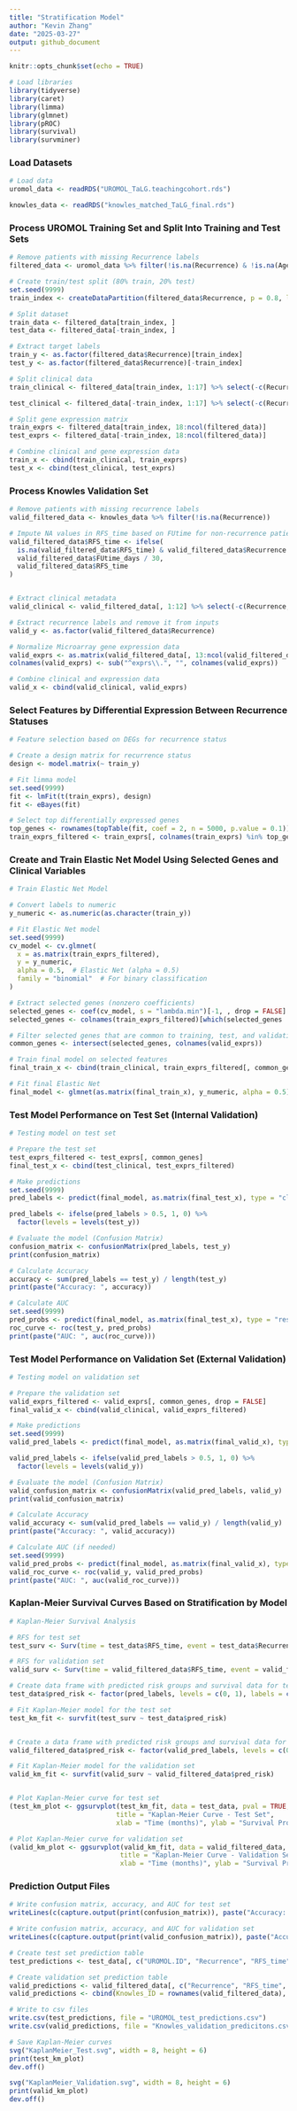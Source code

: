 ```yaml
---
title: "Stratification Model"
author: "Kevin Zhang"
date: "2025-03-27"
output: github_document
---
```


```r
knitr::opts_chunk$set(echo = TRUE)
```

```r
# Load libraries
library(tidyverse)
library(caret)
library(limma)
library(glmnet)
library(pROC)
library(survival)
library(survminer)
```

### Load Datasets

```r
# Load data
uromol_data <- readRDS("UROMOL_TaLG.teachingcohort.rds")

knowles_data <- readRDS("knowles_matched_TaLG_final.rds")
```

### Process UROMOL Training Set and Split Into Training and Test Sets

```r
# Remove patients with missing Recurrence labels
filtered_data <- uromol_data %>% filter(!is.na(Recurrence) & !is.na(Age))

# Create train/test split (80% train, 20% test)
set.seed(9999)
train_index <- createDataPartition(filtered_data$Recurrence, p = 0.8, list = FALSE)

# Split dataset
train_data <- filtered_data[train_index, ]
test_data <- filtered_data[-train_index, ]

# Extract target labels
train_y <- as.factor(filtered_data$Recurrence)[train_index]
test_y <- as.factor(filtered_data$Recurrence)[-train_index]

# Split clinical data
train_clinical <- filtered_data[train_index, 1:17] %>% select(-c(Recurrence, UROMOL.ID, Progression, PFS_time., RFS_time, FUtime_days., Smoking, Tumor.stage, Tumor.grade, Concomitant.CIS, Tumor.size, Incident.tumor, EAU.risk, UROMOL2021.classification))

test_clinical <- filtered_data[-train_index, 1:17] %>% select(-c(Recurrence, UROMOL.ID, Progression, PFS_time., RFS_time, FUtime_days., Smoking, Tumor.stage, Tumor.grade, Concomitant.CIS, Tumor.size, Incident.tumor, EAU.risk, UROMOL2021.classification))

# Split gene expression matrix
train_exprs <- filtered_data[train_index, 18:ncol(filtered_data)]
test_exprs <- filtered_data[-train_index, 18:ncol(filtered_data)]

# Combine clinical and gene expression data
train_x <- cbind(train_clinical, train_exprs)
test_x <- cbind(test_clinical, test_exprs)
```

### Process Knowles Validation Set

```r
# Remove patients with missing recurrence labels
valid_filtered_data <- knowles_data %>% filter(!is.na(Recurrence))

# Impute NA values in RFS_time based on FUtime for non-recurrence patients
valid_filtered_data$RFS_time <- ifelse(
  is.na(valid_filtered_data$RFS_time) & valid_filtered_data$Recurrence == 0, 
  valid_filtered_data$FUtime_days / 30, 
  valid_filtered_data$RFS_time
)


# Extract clinical metadata
valid_clinical <- valid_filtered_data[, 1:12] %>% select(-c(Recurrence, Progression, PFS_time., RFS_time, FUtime_days., Tumor.stage, Tumor.grade, Concomitant.CIS, UROMOL2021.classification))

# Extract recurrence labels and remove it from inputs
valid_y <- as.factor(valid_filtered_data$Recurrence)

# Normalize Microarray gene expression data
valid_exprs <- as.matrix(valid_filtered_data[, 13:ncol(valid_filtered_data)])
colnames(valid_exprs) <- sub("^exprs\\.", "", colnames(valid_exprs))

# Combine clinical and expression data
valid_x <- cbind(valid_clinical, valid_exprs)
```

### Select Features by Differential Expression Between Recurrence Statuses

```r
# Feature selection based on DEGs for recurrence status

# Create a design matrix for recurrence status
design <- model.matrix(~ train_y)

# Fit limma model
set.seed(9999)
fit <- lmFit(t(train_exprs), design)
fit <- eBayes(fit)

# Select top differentially expressed genes
top_genes <- rownames(topTable(fit, coef = 2, n = 5000, p.value = 0.1))
train_exprs_filtered <- train_exprs[, colnames(train_exprs) %in% top_genes]
```

### Create and Train Elastic Net Model Using Selected Genes and Clinical Variables

```r
# Train Elastic Net Model

# Convert labels to numeric
y_numeric <- as.numeric(as.character(train_y))

# Fit Elastic Net model
set.seed(9999)
cv_model <- cv.glmnet(
  x = as.matrix(train_exprs_filtered),
  y = y_numeric,
  alpha = 0.5,  # Elastic Net (alpha = 0.5)
  family = "binomial"  # For binary classification
)

# Extract selected genes (nonzero coefficients)
selected_genes <- coef(cv_model, s = "lambda.min")[-1, , drop = FALSE]
selected_genes <- colnames(train_exprs_filtered)[which(selected_genes != 0)]

# Filter selected genes that are common to training, test, and validation sets
common_genes <- intersect(selected_genes, colnames(valid_exprs))

# Train final model on selected features
final_train_x <- cbind(train_clinical, train_exprs_filtered[, common_genes])

# Fit final Elastic Net
final_model <- glmnet(as.matrix(final_train_x), y_numeric, alpha = 0.5)
```

### Test Model Performance on Test Set (Internal Validation)

```r
# Testing model on test set

# Prepare the test set 
test_exprs_filtered <- test_exprs[, common_genes]
final_test_x <- cbind(test_clinical, test_exprs_filtered)

# Make predictions
set.seed(9999)
pred_labels <- predict(final_model, as.matrix(final_test_x), type = "class", s = cv_model$lambda.min)

pred_labels <- ifelse(pred_labels > 0.5, 1, 0) %>%
  factor(levels = levels(test_y))

# Evaluate the model (Confusion Matrix)
confusion_matrix <- confusionMatrix(pred_labels, test_y)
print(confusion_matrix)

# Calculate Accuracy
accuracy <- sum(pred_labels == test_y) / length(test_y)
print(paste("Accuracy: ", accuracy))

# Calculate AUC
set.seed(9999)
pred_probs <- predict(final_model, as.matrix(final_test_x), type = "response", s = cv_model$lambda.min)
roc_curve <- roc(test_y, pred_probs)
print(paste("AUC: ", auc(roc_curve)))
```

### Test Model Performance on Validation Set (External Validation)

```r
# Testing model on validation set

# Prepare the validation set
valid_exprs_filtered <- valid_exprs[, common_genes, drop = FALSE]
final_valid_x <- cbind(valid_clinical, valid_exprs_filtered)

# Make predictions
set.seed(9999)
valid_pred_labels <- predict(final_model, as.matrix(final_valid_x), type = "class", s = cv_model$lambda.min)

valid_pred_labels <- ifelse(valid_pred_labels > 0.5, 1, 0) %>%
  factor(levels = levels(valid_y))

# Evaluate the model (Confusion Matrix)
valid_confusion_matrix <- confusionMatrix(valid_pred_labels, valid_y)
print(valid_confusion_matrix)

# Calculate Accuracy
valid_accuracy <- sum(valid_pred_labels == valid_y) / length(valid_y)
print(paste("Accuracy: ", valid_accuracy))

# Calculate AUC (if needed)
set.seed(9999)
valid_pred_probs <- predict(final_model, as.matrix(final_valid_x), type = "response", s = cv_model$lambda.min)
valid_roc_curve <- roc(valid_y, valid_pred_probs)
print(paste("AUC: ", auc(valid_roc_curve)))
```

### Kaplan-Meier Survival Curves Based on Stratification by Model

```r
# Kaplan-Meier Survival Analysis

# RFS for test set
test_surv <- Surv(time = test_data$RFS_time, event = test_data$Recurrence)

# RFS for validation set
valid_surv <- Surv(time = valid_filtered_data$RFS_time, event = valid_filtered_data$Recurrence)

# Create data frame with predicted risk groups and survival data for test set
test_data$pred_risk <- factor(pred_labels, levels = c(0, 1), labels = c("Low Risk", "High Risk"))

# Fit Kaplan-Meier model for the test set
test_km_fit <- survfit(test_surv ~ test_data$pred_risk)


# Create a data frame with predicted risk groups and survival data for validation set
valid_filtered_data$pred_risk <- factor(valid_pred_labels, levels = c(0, 1), labels = c("Low Risk", "High Risk"))

# Fit Kaplan-Meier model for the validation set
valid_km_fit <- survfit(valid_surv ~ valid_filtered_data$pred_risk)


# Plot Kaplan-Meier curve for test set
(test_km_plot <- ggsurvplot(test_km_fit, data = test_data, pval = TRUE, risk.table = FALSE, 
                           title = "Kaplan-Meier Curve - Test Set", 
                           xlab = "Time (months)", ylab = "Survival Probability"))

# Plot Kaplan-Meier curve for validation set
(valid_km_plot <- ggsurvplot(valid_km_fit, data = valid_filtered_data, pval = TRUE, risk.table = FALSE,
                            title = "Kaplan-Meier Curve - Validation Set", 
                            xlab = "Time (months)", ylab = "Survival Probability"))
```

### Prediction Output Files

```r
# Write confusion matrix, accuracy, and AUC for test set
writeLines(c(capture.output(print(confusion_matrix)), paste("Accuracy: ", accuracy), paste("AUC: ", auc(roc_curve))), "test_metrics.txt")

# Write confusion matrix, accuracy, and AUC for validation set
writeLines(c(capture.output(print(valid_confusion_matrix)), paste("Accuracy: ", valid_accuracy), paste("AUC: ", auc(valid_roc_curve))), "validation_metrics.txt")

# Create test set prediction table
test_predictions <- test_data[, c("UROMOL.ID", "Recurrence", "RFS_time", "pred_risk")]

# Create validation set prediction table
valid_predictions <- valid_filtered_data[, c("Recurrence", "RFS_time", "pred_risk")]
valid_predictions <- cbind(Knowles_ID = rownames(valid_filtered_data), valid_predictions)

# Write to csv files
write.csv(test_predictions, file = "UROMOL_test_predictions.csv")
write.csv(valid_predictions, file = "Knowles_validation_predicitons.csv")

# Save Kaplan-Meier curves
svg("KaplanMeier_Test.svg", width = 8, height = 6)
print(test_km_plot)
dev.off()

svg("KaplanMeier_Validation.svg", width = 8, height = 6)
print(valid_km_plot)
dev.off()
```
